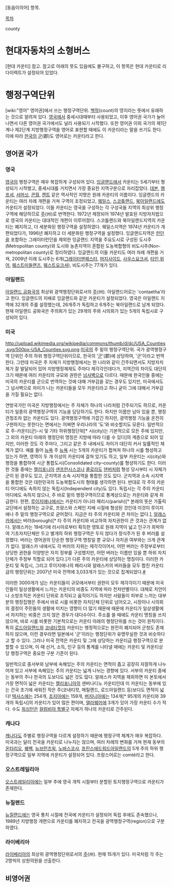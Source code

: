 [동음이의어] 항목.

[[목차]]

county

= 현대자동차의 소형버스 =
[현대 카운티] 참고. 참고로 아래의 뜻도 있음에도 불구하고, 이 항목은 현대 카운티로 리다이렉트가 설정되어 있었다.

= 행정구역단위 =
[wiki:"영어" 영어권]에서 쓰는 행정구역단위. [[백작]](count)의 영지라는 뜻에서 유래하는 것으로 알려져 있다. [[영국]]에서 중세시대때부터 사용되었고, 이후 영어권 국가가 늘어나면서 다른 영어권 국가에서도 널리 사용되기 시작했다. 또한 영어권 이외 국가의 제1단계나 제2단계 지방행정구역을 영어로 표현할 때에도 이 카운티라는 말을 쓰기도 한다. 이에 따라 [[한국]]의 [[군]](郡)도 영어로는 카운티라고 한다.

== 영어권 국가 ==
=== 영국 ===
[[영국]]의 행정구역은 매우 복잡하게 구성되어 있다. [[잉글랜드]]에서 카운티는 5세기부터 형성되기 시작했고, 중세시대를 거치면서 가장 중요한 지역구분으로 자리잡았다. [[데본]], [[햄프셔]], [[서머싯]], [[콘월]], [[켄트]] 같은 역사적인 지명은 원래 카운티의 이름이다. 잉글랜드의 카운티는 여러 차례 개편을 거쳐 구역이 조정되었고, [[웨일스]], [[스코틀랜드]], [[북아일랜드]]에도 카운티가 설정되었다. 이들 카운티는 영국을 구성하는 각 구성국들 지역의 최상위 행정구역에 해당하므로 [[주]](州)로 번역한다. 1972년 제정되어 1974년 발효된 지방자치법으로 영국의 카운티는 대대적인 개편이 이루어졌다. 스코틀랜드와 북아일랜드지역의 카운티는 폐지하고, 더 세분화된 행정구역을 설정하였다. 웨일스지역은 1974년 카운티가 개편되었다가, 1996년 폐지하고 더 세분화된 행정구역을 설정했다. 잉글랜드지역은 [[런던]]을 포함하는 그레이터런던을 제외한 잉글랜드 지역을 주요도시로 구성된 도시주(Metropolitan county)와 도시와 농촌지역이 혼합된 도농복합형의 비도시주(Non-metropolitan county)로 정리하였다. 잉글랜드의 이들 카운티도 여러 차례 개편을 거쳐, 2009년 이래 도시주는 6개([[그레이터맨체스터]], [[머지사이드]], [[사우스요크셔]], [[타인 위어]], [[웨스트미들랜즈]], [[웨스트요크셔]]), 비도시주는 77개가 있다. 
=== 아일랜드 ===
[[아일랜드 공화국]]의 최상위 광역행정단위로서의 [[주]](州). 아일랜드어로는 'contaetha'라고 한다. 잉글랜드의 지배로 잉글랜드와 같은 카운티가 설정되었다. 영국은 아일랜드 지역에 32개의 주를 설정했는데, 26개주가 독립하고 6개주는 북아일랜드로 남게 되었다. 현재 아일랜드 공화국은 주의회가 있는 29개의 주와 시의회가 있는 5개의 독립시로 구성되어 있다. 
=== 미국 ===
http://upload.wikimedia.org/wikipedia/commons/thumb/d/dc/USA_Counties.svg/500px-USA_Counties.svg.png
[[미국]]의 주 밑의 행정구역단위. 국가 광역행정구역 단위인 주의 하위 행정구역단위이므로, 한국의 '[[군]]'(郡)에 상당하여, '군'이라고 번역한다. 그런데 미국은 주 자체가 지방행정에서는 한 나라와 같이 간주되면서도 지방자치제가 잘 발달되어 있어 지방행정체제도 주마다 제각각인데다가, 지역간의 차이도 대단히 크기 때문에 여러 카운티의 규모와 권한은 [[넘사벽]]으로 다르다. 때문에 한국인들 중에는 미국의 카운티를 군으로 번역하는 것에 대해 거부감을 갖는 경우도 있지만, 미국에서도 그 넘사벽으로 차이가 나는 카운티들을 모두 카운티라고 하니 굳이 그에 대해서 거부감을 가질 필요는 없다.

연방국가인 미국은 지방행정에서는 주 자체가 하나의 나라처럼 간주되기도 하므로, 카운티가 일종의 광역행정구역의 기능을 담당하기도 한다. 하지만 이름만 남아 있을 뿐, 행정관청조차 없는 카운티도 있다. 광역행정구역에 가깝긴 하지만, 광역행정 기능을 온전히 구현하지는 못한다는 면에서는 어쩌면 우리나라의 '도'와 비슷할지도 모른다. 일반적으로 주-카운티(군)-시 및 기타 하위행정단위[* 시(city)는 기본적으로 모든 주에 있지만, 그 외의 카운티 아래의 행정단위 명칭은 지방에 따라 다를 수 있다]의 계층으로 되어 있지만, 이러한 것도 각 주마다, 그리고 같은 주 내에서도 차이가 대단히 커서 일률적인 체계가 없다. 예를 들어 [[뉴욕]] 주 [[뉴욕]] 시는 5개의 카운티가 합쳐져 하나의 시를 형성하고 있는가 하면, 영역이 두 개 이상의 카운티에 걸쳐 있기도 하고, 일부 카운티는 시(city)와 행정을 통합하여 시군 통합도시(Consolidated city–county)를 형성하기도 한다. 이러한 것들 중에는 [[캘리포니아]] [[샌프란시스코]]나 [[콜로라도]] [[덴버]]처럼 형성 당시부터 시 자체가 군이 된 경우도 있고, 군지역과 소속 시지역을 통합한 것도 있다. 군지역과 소속 시지역을 통합한 것은 대한민국의 도농복합도시의 형태를 생각하면 된다. 반대로 각 주의 카운티 어디에도 속하지 않는 독립시(Independent city)도 있다. 독립시는 각 주의 카운티 어디에도 속하지 않으나, 주 바로 밑의 행정구역이므로 통계상으로는 카운티와 같게 취급한다. 한편, [[루이지애나]]에서는 카운티가 아니라 패리시(parish)[* 본래의 뜻은 가톨릭 교단에서 설정하는 교구로, 프랑스와 스페인 지배 시절에 형성된 것인데 이것이 루이지애나 주 밑의 행정구역으로 굳어졌다. 지금은 타 주의 카운티와 큰 차이는 없다.], [[알래스카]]에서는 버러(borough)[* 타 주의 카운티와 비교하여 자치권한이 큰 것과는 관계가 없다. 알래스카는 19세기에 러시아로부터 획득한 영토로 원래 지역이 넓고 인구가 희박하여 기초자치단체만 두고 별개의 하위 행정구역은 두지 않다가 정식주가 된 후 버러를 설정했다. 버러는 영어권의 단순한 행정구역 명칭일 뿐 규모나 자치권 여부와는 크게 관계가 없다. 알래스카 내에서도 각 버러의 지위는 제각각이어서, 어떤 버러는 주정부로부터 상당한 권한을 이양받은 자치 정부를 구성했지만, 어떤 버러는 이름만 있을 뿐 하위 자치단체가 주정부 직할로 되어 있다.]가 다른 주의 카운티에 상당하는 명칭이다. 이러한 카운티 및 독립시, 그리고 루이지애나의 패리시와 알래스카의 버러들을 모두 합친 카운티급의 행정단위는 2007년 미국 전역에 3,033개가 있는 것으로 집계되었다.[http://www.census.gov/govs/cog/GovOrgTab03ss.html #]

이러한 3000개가 넘는 카운티들이 규모에서부터 권한이 모두 제각각이기 때문에 미국인들이 일상생활에서 느끼는 카운티의 비중도 지역에 따라 천차만별이다. 대체로 치안이나 소방조직은 카운티 단위로 조직되고 움직이기도 하지만 사람들이 피부로 느끼는 대부분의 행정집행은 주에서 바로 시를 비롯한 자치단체 단위로 넘어오고, 시장이나 시의회의 결정이 주민들의 생활에 미치는 영향이 더 많기 때문에 때문에 카운티가 일상생활에서 차지하는 비중은 크지 않은 경우가 대다수이다. 주소를 쓸 때에도 카운티 명칭을 쓰지 않으며, 바로 시를 비롯한 기본적으로는 카운티 아래의 행정단위를 쓰는 것이 원칙이다. 특히 [[로드아일랜드]]와 [[코네티컷]]의 카운티는 행정적으로는 완전히 폐지되어 군청도 존재하지 않으며, 이런 경우라면 일본에서 '군'이라는 행정단위가 유명무실한 것과 비슷하다고 할 수 있다. 그러나 미국 전역은 카운티 및 그에 상당하는 카운티급 행정구역으로 분할할 수 있으며, 이 때 선거, 소득, 인구 등의 통계를 나타낼 때에는 카운티 및 카운티상당 행정구역은 중요한 구분 기준이 된다.  

일반적으로 중서부와 남부에 속해있는 주의 카운티는 면적이 좁고 굉장히 자잘하게 나누어져 있고 서부에 속해있는 주의 카운티는 넓게 나뉘는 경향에 있다. 서부의 카운티 중에는 동부의 주나 한국의 도보다도 넓은 것도 많다. 알래스카 지역을 제외하면 미 본토에서 가장 면적이 넓은 카운티는 [[캘리포니아]]의 샌버나디노 카운티인데 이 카운티는 동부에 있는 건국 초기에 세워진 작은 주(코네티컷, 메릴랜드, 로드아일랜드 등)보다도 면적이 넓다! [[텍사스]]에는 254개, [[조지아]]에는 159개, [[버지니아]]에는 134개[* 95개의 카운티와 39개의 독립시]의 카운티가 있어 많은 편이며, [[델라웨어]]에 3개가 있어 가장 카운티 수가 적다. 수도 [[워싱턴]]은 [[컬럼비아 특별구]] 자체가 하나의 카운티로 간주된다.  
=== 캐나다 ===
[[캐나다]]도 주별로 행정구역을 다르게 설정하기 때문에 행정구역 체계가 매우 복잡하다. 미국과는 달리 전국을 카운티로 나누지는 않으며, 여러 차례의 변화를 거쳐 현재 동부의 [[온타리오]], [[퀘벡]], [[뉴브런즈윅]], [[노바스코샤]], [[프린스에드워드아일랜드]]의 5개 주의 하위 행정구역으로 일부 지역에 카운티가 설정되어 있다. 프랑스어로는 comté라고 한다. 
=== 오스트레일리아 ===
[[오스트레일리아에]]는 일부 주에 영국 개척 시절부터 분할된 토지행정구역으로 카운티가 존재한다.
=== 뉴질랜드 ===
[[뉴질랜드]]에는 영국 통치 시절에 전국에 카운티가 설정되어 독립 후에도 존속했으나, 1989년 지방행정 개편으로 카운티를 폐지하고 전국을 광역행정구역(region)으로 구분하였다. 
=== 라이베리아 ===
[[라이베리아]]의 최상위 광역행정단위로서의 [[주]](州). 현재 15개가 있다. 미국처럼 각 주는 2명씩의 상원의원을 선출한다.

== 비영어권 ==
